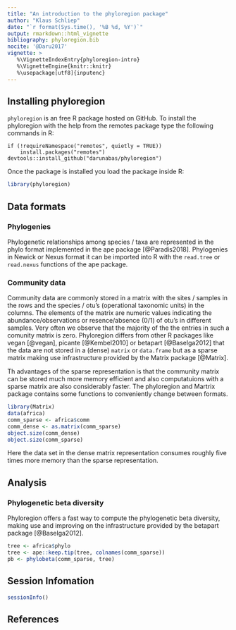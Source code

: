```yaml
---
title: "An introduction to the phyloregion package"
author: "Klaus Schliep"
date: "`r format(Sys.time(), '%B %d, %Y')`"
output: rmarkdown::html_vignette
bibliography: phyloregion.bib
nocite: '@Daru2017'
vignette: >
   %\VignetteIndexEntry{phyloregion-intro}
   %\VignetteEngine{knitr::knitr}
   %\usepackage[utf8]{inputenc}   
---
```



## Installing phyloregion


`phyloregion` is an free R package hosted on GitHub. To install the phyloregion 
with the help from the remotes package type the following commands in R: 
```
if (!requireNamespace("remotes", quietly = TRUE)) 
    install.packages("remotes") 
devtools::install_github("darunabas/phyloregion")
```
Once the package is installed you load the package inside R:
```r
library(phyloregion)
```

## Data formats

### Phylogenies
Phylogenetic relationships among species / taxa are represented in the phylo 
format implemented in the ape package [@Paradis2018]. Phylogenies in Newick or 
Nexus format it can be imported into R with the `read.tree` or `read.nexus` 
functions of the ape package.


### Community data

Community data are commonly stored in a matrix with the sites / samples in the 
rows and the species / otu's (operational taxonomic units) in the columns. The 
elements of the matrix are numeric values indicating the abundance/observations 
or resence/absence (0/1) of otu's in different samples. Very often we observe 
that the majority of the the entries in such a comunity matrix is zero. 
Phyloregion differs from other R packages like vegan [@vegan], picante 
[@Kembel2010] or betapart [@Baselga2012] that the data are not stored in a 
(dense) `matrix` or `data.frame` but as a sparse matrix making use 
infrastructure provided by the Matrix package [@Matrix]. 

Th advantages of the sparse representation is that the community matrix can be 
stored much more memory efficient and also computatuions with a sparse matrix 
are also considerably faster. The phyloregion and Martrix package contains some 
functions to conveniently change between formats. 
```r
library(Matrix) 
data(africa)
comm_sparse <- africa$comm
comm_dense <- as.matrix(comm_sparse) 
object.size(comm_dense)
object.size(comm_sparse)
```
Here the data set in the dense matrix representation consumes roughly five times 
more memory than the sparse representation. 

## Analysis

### Phylogenetic beta diversity

Phyloregion offers a fast way to compute the phylogenetic beta diversity, making 
use and improving on the infrastructure provided by the betapart package 
[@Baselga2012].  
```r
tree <- africa$phylo
tree <- ape::keep.tip(tree, colnames(comm_sparse))
pb <- phylobeta(comm_sparse, tree)
```

## Session Infomation
```r
sessionInfo()
```

## References



